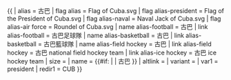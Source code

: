{{ {{{1<noinclude>|country showdata</noinclude>}}}
| alias = 古巴
| flag alias = Flag of Cuba.svg
| flag alias-president = Flag of the President of Cuba.svg
| flag alias-naval = Naval Jack of Cuba.svg
| flag alias-air force = Roundel of Cuba.svg
| name alias-football = 古巴
| link alias-football = 古巴{{{mw|男子}}}足球隊
| name alias-basketball = 古巴
| link alias-basketball = 古巴{{{mw|男子}}}籃球隊
| name alias-field hockey = 古巴
| link alias-field hockey = 古巴{{{mw|男子}}} national field hockey team
| link alias-ice hockey = 古巴{{{mw|男子}}} ice hockey team
| size = {{{size|}}}
| name = {{#if: {{{name|}}} | {{{name|}}} | 古巴 }}
| altlink = {{{altlink|}}}
| variant = {{{variant|}}}
<noinclude>
| var1 = president
| redir1 = CUB
</noinclude>
}}